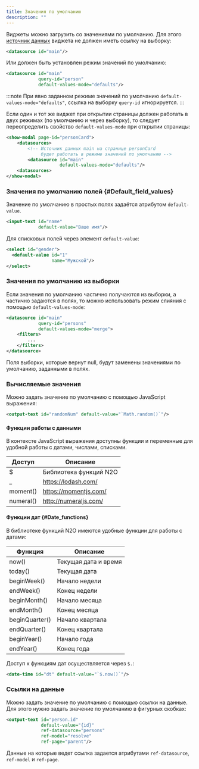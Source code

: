 ```yaml
---
title: Значения по умолчанию
description: ""
---
```


Виджеты можно загрузить со значениями по умолчанию.
Для этого [источник данных](../manual/data#Datasources) виджета не должен иметь ссылку на выборку:
```xml title="Источник данных со значениями по умолчанию"
<datasource id="main"/>
```
Или должен быть установлен режим значений по умолчанию:
```xml title="Источник данных с режимом значений по умолчанию"
<datasource id="main"
            query-id="person"
            default-values-mode="defaults"/>
```
:::note
При явно заданном режиме значений по умолчанию `default-values-mode="defaults"`, ссылка на выборку `query-id` игнорируется.
:::

Если один и тот же виджет при открытии страницы должен работать в двух режимах (по умолчанию и через выборку),
то следует переопределить свойство `default-values-mode` при открытии страницы:

```xml title="Источник данных при открытии модального окна"
<show-modal page-id="personCard">
    <datasources>
        <!-- Источник данных main на странице personCard
             будет работать в режиме значений по умолчанию -->
        <datasource id="main"
                    default-values-mode="defaults"/>
    <datasources>
</show-modal>
```

### Значения по умолчанию полей {#Default_field_values}

Значение по умолчанию в простых полях задаётся атрибутом `default-value`.

```xml title="Значение по умолчанию для простых полей"
<input-text id="name"
            default-value="Ваше имя"/>
```
<Sandbox height={300} projectId="interactions_defaultvalue_field" showHeader />

Для списковых полей через элемент `default-value`:

```xml title="Значение по умолчанию для списковых полей"
<select id="gender">
  <default-value id="1"
                 name="Мужской"/>
</select>
```
<Sandbox height={300} projectId="interactions_defaultvalue_list" showHeader />

### Значения по умолчанию из выборки

Если значения по умолчанию частично получаются из выборки, а частично задаются в полях,
то можно использовать режим слияния с помощью `default-values-mode`:

```xml title="Выборка значений по умолчанию"
<datasource id="main"
            query-id="persons"
            default-values-mode="merge">
    <filters>
        ...
    </filters>
</datasource>
```
Поля выборки, которые вернут null, будут заменены значениями по умолчанию, заданными в полях.
<Sandbox height={600} projectId="interactions_defaultvalue_query" showHeader />

### Вычисляемые значения

Можно задать значение по умолчанию с помощью JavaScript выражения:

```xml title="Значение по умолчанию в виде JavaScript выражения"
<output-text id="randomNum" default-value="`Math.random()`"/>
```
<Sandbox height={300} projectId="interactions_defaultvalue_js" showHeader />

#### Функции работы с данными
В контексте JavaScript выражения доступны функции и переменные для удобной работы с датами, числами, списками.

|Доступ   |Описание              |
|---------|----------------------|
|$        |Библиотека функций N2O|
|_        |https://lodash.com/   |
|moment() |https://momentjs.com/ |
|numeral()|http://numeraljs.com/ |

#### Функции дат {#Date_functions}

В библиотеке функций N2O имеются удобные функции для работы с датами:

|Функция       |Описание            |
|--------------|--------------------|
|now()         |Текущая дата и время|
|today()       |Текущая дата        |
|beginWeek()   |Начало недели       |
|endWeek()     |Конец недели        |
|beginMonth()  |Начало месяца       |
|endMonth()    |Конец месяца        |
|beginQuarter()|Начало квартала     |
|endQuarter()  |Конец квартала      |
|beginYear()   |Начало года         |
|endYear()     |Конец года          |

Доступ к функциям дат осуществляется через `$.`:
```xml title="Значение по умолчанию в виде функции даты и времени"
<date-time id="dt" default-value="`$.now()`"/>
```
<Sandbox height={500} projectId="interactions_defaultvalue_datetime" showHeader />

### Ссылки на данные

Можно задать значение по умолчанию с помощью ссылки на данные.
Для этого нужно задать значение по умолчанию в фигурных скобках:

```xml title="Значение по умолчанию через ссылку на данные"
<output-text id="person.id"
             default-value="{id}"
             ref-datasource="persons"
             ref-model="resolve"
             ref-page="parent"/>
```
<Sandbox height={400} projectId="interactions_defaultvalue_ref" showHeader />

Данные на которые ведет ссылка задается атрибутами `ref-datasource`, `ref-model` и `ref-page`.
